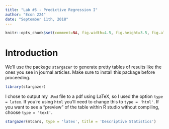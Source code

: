 ```yaml
---
title: "Lab #5 - Predictive Regression I"
author: "Econ 224"
date: "September 11th, 2018"
---
```


<!-- knitr global options -->
```r
knitr::opts_chunk$set(comment=NA, fig.width=4.5, fig.height=3.5, fig.align = 'center')
```



# Introduction
We'll use the package `stargazer` to generate pretty tables of results like the ones you see in journal articles.
Make sure to install this package before proceeding.

```r
library(stargazer)
```

I chose to output my `.Rmd` file to a pdf using LaTeX, so I used the option `type = latex`. 
If you're using `html` you'll need to change this to `type = 'html'`.
If you want to see a "preview" of the table within R studio without compiling, choose `type = 'text'`.
```r
stargazer(mtcars, type = 'latex', title = 'Descriptive Statistics')
```


